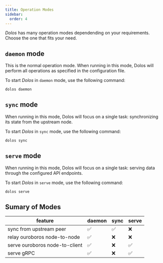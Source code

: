 ```yaml
---
title: Operation Modes
sidebar:
  order: 4
---
```


_Dolos_ has many operation modes dependending on your requirements. Choose the one that fits your need.

## `daemon` mode

This is the normal operation mode. When running in this mode, Dolos will perform all operations as specified in the configuration file.

To start _Dolos_ in `daemon` mode, use the following command:

```sh
dolos daemon
```

## `sync` mode

When running in this mode, Dolos will focus on a single task: synchronizing its state from the upstream node.

To start _Dolos_ in `sync` mode, use the following command:

```sh
dolos sync
```

## `serve` mode

When running in this mode, Dolos will focus on a single task: serving data through the configured API endpoints.

To start _Dolos_ in `serve` mode, use the following command:

```sh
dolos serve
```

## Sumary of Modes

| feature                        | daemon | sync | serve |
| ------------------------------ | ------ | ---- | ----- |
| sync from upstream peer        | ✅      | ✅    | ❌     |
| relay ouroboros node-to-node   | ✅      | ❌    | ❌     |
| serve ouroboros node-to-client | ✅      | ❌    | ✅     |
| serve gRPC                     | ✅      | ❌    | ✅     |